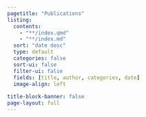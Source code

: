 ```yaml
---
pagetitle: "Publications" 
listing: 
  contents: 
    - "**/index.qmd"
    - "**/index.md"
  sort: "date desc"
  type: default
  categories: false
  sort-ui: false
  filter-ui: false
  fields: [title, author, categories, date]
  image-align: left
  
title-block-banner: false
page-layout: full
---
```

